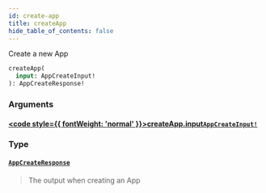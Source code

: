 ```yaml
---
id: create-app
title: createApp
hide_table_of_contents: false
---
```








Create a new App

```graphql
createApp(
  input: AppCreateInput!
): AppCreateResponse!
```


### Arguments

#### [<code style={{ fontWeight: 'normal' }}>createApp.<b>input</b></code>](#)<Bullet />[`AppCreateInput!`](/adminidentity/api/graphql-admin/reference/inputs/app-create-input) <Badge class="secondary" text="non-null"/> <Badge class="secondary" text="input"/>
> 
> 

### Type

#### [`AppCreateResponse`](/adminidentity/api/graphql-admin/reference/objects/app-create-response) <Badge class="secondary" text="object"/>
> The output when creating an App
> 





